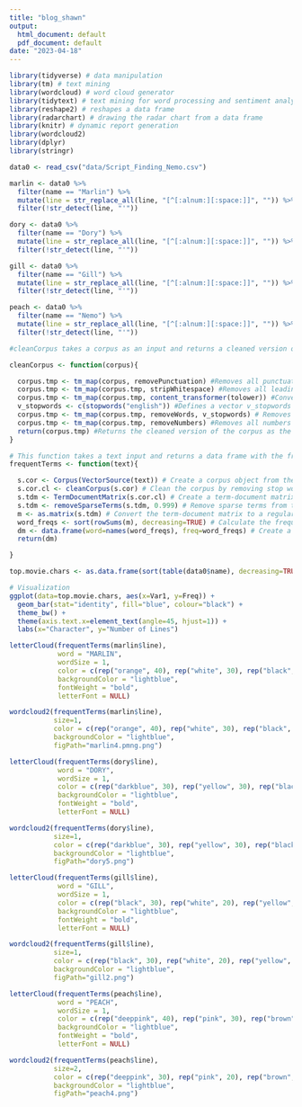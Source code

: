 ```yaml
---
title: "blog_shawn"
output:
  html_document: default
  pdf_document: default
date: "2023-04-18"
---
```


```r
library(tidyverse) # data manipulation
library(tm) # text mining
library(wordcloud) # word cloud generator
library(tidytext) # text mining for word processing and sentiment analysis
library(reshape2) # reshapes a data frame
library(radarchart) # drawing the radar chart from a data frame
library(knitr) # dynamic report generation
library(wordcloud2)
library(dplyr)
library(stringr)
```

```r
data0 <- read_csv("data/Script_Finding_Nemo.csv")
```

```r
marlin <- data0 %>%
  filter(name == "Marlin") %>% 
  mutate(line = str_replace_all(line, "[^[:alnum:][:space:]]", "")) %>%
  filter(!str_detect(line, "'"))

dory <- data0 %>%
  filter(name == "Dory") %>% 
  mutate(line = str_replace_all(line, "[^[:alnum:][:space:]]", "")) %>%
  filter(!str_detect(line, "'"))

gill <- data0 %>%
  filter(name == "Gill") %>% 
  mutate(line = str_replace_all(line, "[^[:alnum:][:space:]]", "")) %>%
  filter(!str_detect(line, "'"))

peach <- data0 %>%
  filter(name == "Nemo") %>% 
  mutate(line = str_replace_all(line, "[^[:alnum:][:space:]]", "")) %>%
  filter(!str_detect(line, "'"))
```

```r
#cleanCorpus takes a corpus as an input and returns a cleaned version of it:

cleanCorpus <- function(corpus){

  corpus.tmp <- tm_map(corpus, removePunctuation) #Removes all punctuation from the corpus and saves the result to a temporary variable. 
  corpus.tmp <- tm_map(corpus.tmp, stripWhitespace) #Removes all leading and trailing whitespace from the corpus and saves the result.
  corpus.tmp <- tm_map(corpus.tmp, content_transformer(tolower)) #Converts all text in the corpus to lowercase.
  v_stopwords <- c(stopwords("english")) #Defines a vector v_stopwords that contains the default English stop words that should be removed from the corpus.
  corpus.tmp <- tm_map(corpus.tmp, removeWords, v_stopwords) # Removes all stop words from the corpus.
  corpus.tmp <- tm_map(corpus.tmp, removeNumbers) #Removes all numbers from the corpus.
  return(corpus.tmp) #Returns the cleaned version of the corpus as the output of the function.
}
```

```r
# This function takes a text input and returns a data frame with the frequency count of the most common words in the text.
frequentTerms <- function(text){

  s.cor <- Corpus(VectorSource(text)) # Create a corpus object from the input text.
  s.cor.cl <- cleanCorpus(s.cor) # Clean the corpus by removing stop words and punctuation
  s.tdm <- TermDocumentMatrix(s.cor.cl) # Create a term-document matrix from the cleaned corpus.
  s.tdm <- removeSparseTerms(s.tdm, 0.999) # Remove sparse terms from the term-document matrix.
  m <- as.matrix(s.tdm) # Convert the term-document matrix to a regular matrix.
  word_freqs <- sort(rowSums(m), decreasing=TRUE) # Calculate the frequency count for each word in the matrix and sort them in descending order.
  dm <- data.frame(word=names(word_freqs), freq=word_freqs) # Create a data frame with the word and frequency count columns.
  return(dm)

}
```

```r
top.movie.chars <- as.data.frame(sort(table(data0$name), decreasing=TRUE))[1:20,]

# Visualization 
ggplot(data=top.movie.chars, aes(x=Var1, y=Freq)) +
  geom_bar(stat="identity", fill="blue", colour="black") +
  theme_bw() +
  theme(axis.text.x=element_text(angle=45, hjust=1)) +
  labs(x="Character", y="Number of Lines")
```

```r
letterCloud(frequentTerms(marlin$line), 
            word = "MARLIN", 
            wordSize = 1, 
            color = c(rep("orange", 40), rep("white", 30), rep("black", 1)),
            backgroundColor = "lightblue",
            fontWeight = "bold",
            letterFont = NULL)

wordcloud2(frequentTerms(marlin$line), 
           size=1,
           color = c(rep("orange", 40), rep("white", 30), rep("black", 1)),
           backgroundColor = "lightblue",
           figPath="marlin4.pmng.png")
```

```r
letterCloud(frequentTerms(dory$line), 
            word = "DORY", 
            wordSize = 1, 
            color = c(rep("darkblue", 30), rep("yellow", 30), rep("black", 1)),
            backgroundColor = "lightblue",
            fontWeight = "bold",
            letterFont = NULL)

wordcloud2(frequentTerms(dory$line), 
           size=1,
           color = c(rep("darkblue", 30), rep("yellow", 30), rep("black", 1)),
           backgroundColor = "lightblue",
           figPath="dory5.png")
```

```r
letterCloud(frequentTerms(gill$line), 
            word = "GILL", 
            wordSize = 1, 
            color = c(rep("black", 30), rep("white", 20), rep("yellow", 10)),
            backgroundColor = "lightblue",
            fontWeight = "bold",
            letterFont = NULL)

wordcloud2(frequentTerms(gill$line), 
           size=1,
           color = c(rep("black", 30), rep("white", 20), rep("yellow", 10)),
           backgroundColor = "lightblue",
           figPath="gill2.png")
```

```r
letterCloud(frequentTerms(peach$line), 
            word = "PEACH", 
            wordSize = 1, 
            color = c(rep("deeppink", 40), rep("pink", 30), rep("brown", 1)),
            backgroundColor = "lightblue",
            fontWeight = "bold",
            letterFont = NULL)

wordcloud2(frequentTerms(peach$line), 
           size=2,
           color = c(rep("deeppink", 30), rep("pink", 20), rep("brown", 10)),
           backgroundColor = "lightblue",
           figPath="peach4.png")
```

